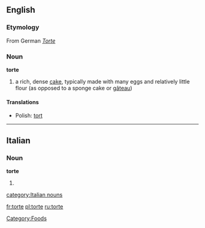 ==English==
===Etymology===
From German ''[[Torte]]''
===Noun===
'''torte'''

# a rich, dense [[cake]], typically made with many eggs and relatively little flour (as opposed to a sponge cake or [[gâteau]])

====Translations====
*Polish: [[tort]] {{m}}

[[Category:Foods]]

----
==Italian==
===Noun===
'''torte'''
# {{plural of|torta#Italian|torta}}

[[category:Italian nouns]]

[[fr:torte]]
[[pl:torte]]
[[ru:torte]]